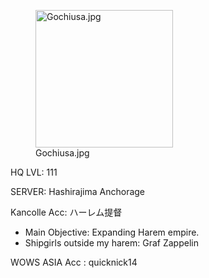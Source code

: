 [[File:Gochiusa.jpg|thumb|220px|right]]

HQ LVL: 111

SERVER: Hashirajima Anchorage

Kancolle Acc: ハーレム提督
* Main Objective: Expanding Harem empire.
* Shipgirls outside my harem: Graf Zappelin

WOWS ASIA Acc : quicknick14